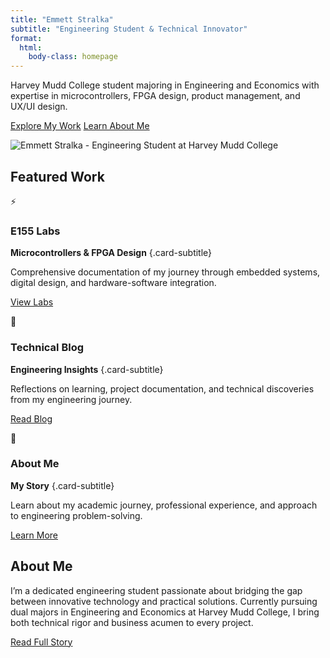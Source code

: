 ```yaml
---
title: "Emmett Stralka"
subtitle: "Engineering Student & Technical Innovator"
format:
  html:
    body-class: homepage
---
```


::: {.hero-section}
::: {.hero-content}
::: {.hero-text}
::: {.hero-description}
Harvey Mudd College student majoring in Engineering and Economics with expertise in microcontrollers, FPGA design, product management, and UX/UI design.
:::

::: {.hero-actions}
[Explore My Work](#featured-work){.btn .btn-primary}
[Learn About Me](about.qmd){.btn .btn-secondary}
:::

:::

![](images/headshot.jpg){.hero-image alt="Emmett Stralka - Engineering Student at Harvey Mudd College"}

:::
:::
::: {.featured-section #featured-work}
## Featured Work {.section-title}

::: {.featured-grid}
::: {.featured-card .scroll-animate-left}
::: {.featured-card-content}
::: {.featured-icon}
⚡
:::
### E155 Labs
**Microcontrollers & FPGA Design** {.card-subtitle}

Comprehensive documentation of my journey through embedded systems, digital design, and hardware-software integration.

[View Labs](labs.qmd){.featured-link}
:::
:::

::: {.featured-card .scroll-animate-scale}
::: {.featured-card-content}
::: {.featured-icon}
📝
:::
### Technical Blog
**Engineering Insights** {.card-subtitle}

Reflections on learning, project documentation, and technical discoveries from my engineering journey.

[Read Blog](blog.qmd){.featured-link}
:::
:::

::: {.featured-card .scroll-animate-right}
::: {.featured-card-content}
::: {.featured-icon}
🎯
:::
### About Me
**My Story** {.card-subtitle}

Learn about my academic journey, professional experience, and approach to engineering problem-solving.

[Learn More](about.qmd){.featured-link}
:::
:::
:::
:::

::: {.about-preview .scroll-animate}
## About Me {.section-title}

I'm a dedicated engineering student passionate about bridging the gap between innovative technology and practical solutions. Currently pursuing dual majors in Engineering and Economics at Harvey Mudd College, I bring both technical rigor and business acumen to every project.

[Read Full Story](about.qmd){.btn .btn-secondary}
:::

<script src="scroll-animations.js"></script>


